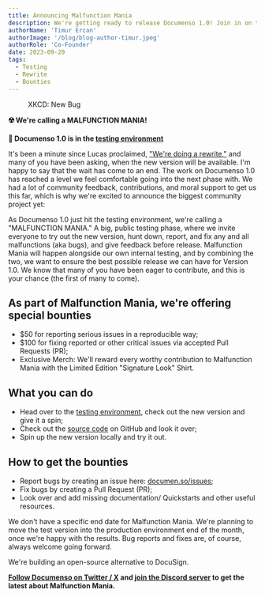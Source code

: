 ```yaml
---
title: Announcing Malfunction Mania
description: We're getting ready to release Documenso 1.0! Join in on the fun of making sure the open-source alternative to DocuSign is on point. We're calling it 'MALFUNCTION MANIA.'
authorName: 'Timur Ercan'
authorImage: '/blog/blog-author-timur.jpeg'
authorRole: 'Co-Founder'
date: 2023-09-20
tags:
  - Testing
  - Rewrite
  - Bounties
---
```


<figure>
  <MdxNextImage
    src="/blog/new_bug.png"
    width="1260"
    height="630"
    alt="XKCD: Bug"
  />

  <figcaption className="text-center">
    XKCD: New Bug
  </figcaption>
</figure>

**☢️ We're calling a MALFUNCTION MANIA!**

**🚨 Documenso 1.0 is in the [testing environment](https://documen.so/test)**

It's been a minute since Lucas proclaimed, ["We're doing a rewrite,"](https://documenso.com/blog/why-were-doing-a-rewrite) and many of you have been asking, when the new version will be available. I'm happy to say that the wait has come to an end. The work on Documenso 1.0 has reached a level we feel comfortable going into the next phase with. We had a lot of community feedback, contributions, and moral support to get us this far, which is why we're excited to announce the biggest community project yet:

As Documenso 1.0 just hit the testing environment, we're calling a "MALFUNCTION MANIA." A big, public testing phase, where we invite everyone to try out the new version, hunt down, report, and fix any and all malfunctions (aka bugs), and give feedback before release. Malfunction Mania will happen alongside our own internal testing, and by combining the two, we want to ensure the best possible release we can have for Version 1.0. We know that many of you have been eager to contribute, and this is your chance (the first of many to come).

## As part of Malfunction Mania, we're offering special bounties

- $50 for reporting serious issues in a reproducible way;
- $100 for fixing reported or other critical issues via accepted Pull Requests (PR);
- Exclusive Merch: We'll reward every worthy contribution to Malfunction Mania with the Limited Edition "Signature Look" Shirt.

## What you can do

- Head over to the [testing environment](https://documen.so/test), check out the new version and give it a spin;
- Check out the [source code](https://github.com/documenso/documenso) on GitHub and look it over;
- Spin up the new version locally and try it out.

## How to get the bounties

- Report bugs by creating an issue here: [documen.so/issues](https://documen.so/issues);
- Fix bugs by creating a Pull Request (PR);
- Look over and add missing documentation/ Quickstarts and other useful resources.

We don't have a specific end date for Malfunction Mania. We're planning to move the test version into the production environment end of the month, once we're happy with the results. Bug reports and fixes are, of course, always welcome going forward.

We're building an open-source alternative to DocuSign.

**[Follow Documenso on Twitter / X](https://documen.so/tw) and [join the Discord server](https://documen.so/discord) to get the latest about Malfunction Mania.**
